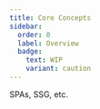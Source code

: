 ```yaml
---
title: Core Concepts
sidebar:
  order: 0
  label: Overview
  badge:
    text: WIP
    variant: caution
---
```



<Stub>

SPAs, SSG, etc.

</Stub>


<CardGrid>
	<LinkCard title="Tauri Architecture" href="/concept/architecture" />
	<LinkCard
		title="Inter-Process Communication (IPC)"
		href="/concept/inter-process-communication"
	/>
	<LinkCard title="Security" href="/security" />
	<LinkCard title="Process Model" href="/concept/process-model" />
	<LinkCard title="App Size" href="/concept/size" />
	<LinkCard title="Rendering" href="/concept/rendering" />
</CardGrid>
